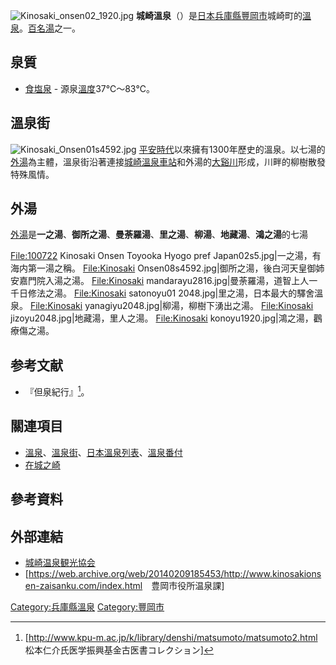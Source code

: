 {{refimprove|time=2015-01-15T03:41:19+00:00}}
[[File:Kinosaki_onsen02_1920.jpg|thumb]]
'''城崎溫泉'''（{{jpn|j=城崎温泉|hg=きのさきおんせん|rm=Kinosaki onsen}}）是[[日本|日本]][[兵庫縣|兵庫縣]][[豐岡市|豐岡市]]城崎町的[[溫泉|溫泉]]。[[日本百名湯|百名湯]]之一。

== 泉質 ==
* [[塩化物泉|食塩泉]] - 源泉[[溫度|溫度]]37℃〜83℃。

== 溫泉街 ==
[[File:Kinosaki_Onsen01s4592.jpg|thumb]]
[[平安時代|平安時代]]以來擁有1300年歷史的溫泉。以七湯的[[外湯|外湯]]為主體，溫泉街沿著連接[[城崎溫泉車站|城崎溫泉車站]]和外湯的[[大谿川|大谿川]]形成，川畔的柳樹散發特殊風情。

== 外湯 ==
[[外湯|外湯]]是'''一之湯'''、'''御所之湯'''、'''曼荼羅湯'''、'''里之湯'''、'''柳湯'''、'''地藏湯'''、'''鴻之湯'''的七湯
<gallery>
File:100722 Kinosaki Onsen Toyooka Hyogo pref Japan02s5.jpg|一之湯，有海内第一湯之稱。
File:Kinosaki Onsen08s4592.jpg|御所之湯，後白河天皇御姉安嘉門院入湯之湯。
File:Kinosaki mandarayu2816.jpg|曼荼羅湯，道智上人一千日修法之湯。
File:Kinosaki satonoyu01 2048.jpg|里之湯，日本最大的驛舍溫泉。
File:Kinosaki yanagiyu2048.jpg|柳湯，柳樹下湧出之湯。
File:Kinosaki jizoyu2048.jpg|地藏湯，里人之湯。
File:Kinosaki konoyu1920.jpg|鴻之湯，鸛療傷之湯。
</gallery>

== 参考文献 ==
*『但泉紀行』<ref>[http://www.kpu-m.ac.jp/k/library/denshi/matsumoto/matsumoto2.html　松本仁介氏医学振興基金古医書コレクション]{{dead link|date=2017年12月 |bot=InternetArchiveBot |fix-attempted=yes }}</ref>。

== 關連項目 ==
* [[溫泉|溫泉]]、[[溫泉街|溫泉街]]、[[日本溫泉列表|日本溫泉列表]]、[[溫泉番付|溫泉番付]]
* [[在城之崎|在城之崎]]

== 參考資料 ==
{{Reflist}}

== 外部連結 ==
{{Commonscat|Kinosaki Onsen}}
* [http://www.kinosaki-spa.gr.jp/ 城崎温泉観光協会]{{Wayback|url=http://www.kinosaki-spa.gr.jp/ |date=20161226134639 }}
*[https://web.archive.org/web/20140209185453/http://www.kinosakionsen-zaisanku.com/index.html　豊岡市役所温泉課]

{{DEFAULTSORT:Kinosaki Onsen}}
[[Category:兵庫縣溫泉|Category:兵庫縣溫泉]]
[[Category:豐岡市|Category:豐岡市]]